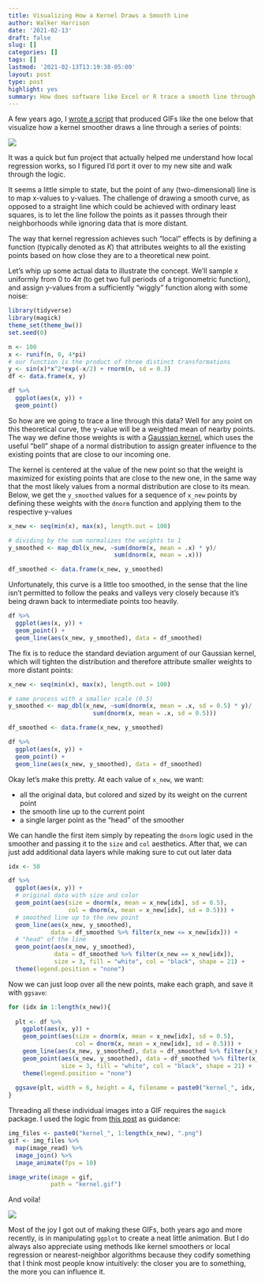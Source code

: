 ```yaml
---
title: Visualizing How a Kernel Draws a Smooth Line
author: Walker Harrison
date: '2021-02-13'
draft: false
slug: []
categories: []
tags: []
lastmod: '2021-02-13T13:19:38-05:00'
layout: post
type: post
highlight: yes
summary: How does software like Excel or R trace a smooth line through a series of points? It's easier to understand by visualizing how new values are created as a weighted mean of the existing data.
---
```


A few years ago, I [wrote a script](https://towardsdatascience.com/how-does-a-computer-draw-a-smooth-line-a484176ac24e){target="_blank"} that produced GIFs like the one below that visualize how a kernel smoother draws a line through a series of points:

![](kernel.gif)

It was a quick but fun project that actually helped me understand how local regression works, so I figured I’d port it over to my new site and walk through the logic.

It seems a little simple to state, but the point of any (two-dimensional) line is to map x-values to y-values. The challenge of drawing a smooth curve, as opposed to a straight line which could be achieved with ordinary least squares, is to let the line follow the points as it passes through their neighborhoods while ignoring data that is more distant.

The way that kernel regression achieves such “local” effects is by defining a function (typically denoted as $K$) that attributes weights to all the existing points based on how close they are to a theoretical new point.

Let’s whip up some actual data to illustrate the concept. We’ll sample x uniformly from 0 to $4\pi$ (to get two full periods of a trigonometric function), and assign y-values from a sufficiently “wiggly” function along with some noise:

```r
library(tidyverse)
library(magick)
theme_set(theme_bw())
set.seed(0)

n <- 100
x <- runif(n, 0, 4*pi)
# our function is the product of three distinct transformations
y <- sin(x)*x^2*exp(-x/2) + rnorm(n, sd = 0.3)
df <- data.frame(x, y)

df %>%
  ggplot(aes(x, y)) +
  geom_point()
```

So how are we going to trace a line through this data? Well for any point on this theoretical curve, the y-value will be a weighted mean of nearby points. The way we define those weights is with a [Gaussian kernel](https://en.wikipedia.org/wiki/Kernel_smoother#Gaussian_kernel_smoother){target="_blank"}, which uses the useful "bell" shape of a normal distribution to assign greater influence to the existing points that are close to our incoming one.

The kernel is centered at the value of the new point so that the weight is maximized for existing points that are close to the new one, in the same way that the most likely values from a normal distribution are close to its mean. Below, we get the `y_smoothed` values for a sequence of `x_new` points by defining these weights with the `dnorm` function and applying them to the respective y-values

```r
x_new <- seq(min(x), max(x), length.out = 100)

# dividing by the sum normalizes the weights to 1
y_smoothed <- map_dbl(x_new, ~sum(dnorm(x, mean = .x) * y)/
                              sum(dnorm(x, mean = .x)))

df_smoothed <- data.frame(x_new, y_smoothed)
```

Unfortunately, this curve is a little too smoothed, in the sense that the line isn't permitted to follow the peaks and valleys very closely because it's being drawn back to intermediate points too heavily.

```r
df %>%
  ggplot(aes(x, y)) +
  geom_point() +
  geom_line(aes(x_new, y_smoothed), data = df_smoothed)
```

The fix is to reduce the standard deviation argument of our Gaussian kernel, which will tighten the distribution and therefore attribute smaller weights to more distant points:

```r
x_new <- seq(min(x), max(x), length.out = 100)

# same process with a smaller scale (0.5)
y_smoothed <- map_dbl(x_new, ~sum(dnorm(x, mean = .x, sd = 0.5) * y)/
                        sum(dnorm(x, mean = .x, sd = 0.5)))

df_smoothed <- data.frame(x_new, y_smoothed)

df %>%
  ggplot(aes(x, y)) +
  geom_point() +
  geom_line(aes(x_new, y_smoothed), data = df_smoothed)
```

Okay let's make this pretty. At each value of `x_new`, we want:
<ul>
<li>all the original data, but colored and sized by its weight on the current point</li>
<li>the smooth line up to the current point</li>
<li>a single larger point as the "head" of the smoother</li>
</ul>

We can handle the first item simply by repeating the `dnorm` logic used in the smoother and passing it to the `size` and `col` aesthetics. After that, we can just add additional data layers while making sure to cut out later data

```r
idx <- 50

df %>%
  ggplot(aes(x, y)) +
  # original data with size and color
  geom_point(aes(size = dnorm(x, mean = x_new[idx], sd = 0.5),
                 col = dnorm(x, mean = x_new[idx], sd = 0.5))) +
  # smoothed line up to the new point
  geom_line(aes(x_new, y_smoothed), 
            data = df_smoothed %>% filter(x_new <= x_new[idx])) +
  # "head" of the line
  geom_point(aes(x_new, y_smoothed), 
             data = df_smoothed %>% filter(x_new == x_new[idx]),
             size = 3, fill = "white", col = "black", shape = 21) +
  theme(legend.position = "none")
```
Now we can just loop over all the new points, make each graph, and save it with `ggsave`:

```r
for (idx in 1:length(x_new)){
  
  plt <- df %>%
    ggplot(aes(x, y)) +
    geom_point(aes(size = dnorm(x, mean = x_new[idx], sd = 0.5),
                   col = dnorm(x, mean = x_new[idx], sd = 0.5))) +
    geom_line(aes(x_new, y_smoothed), data = df_smoothed %>% filter(x_new <= x_new[idx])) +
    geom_point(aes(x_new, y_smoothed), data = df_smoothed %>% filter(x_new == x_new[idx]),
               size = 3, fill = "white", col = "black", shape = 21) +
    theme(legend.position = "none")
  
  ggsave(plt, width = 6, height = 4, filename = paste0("kernel_", idx, ".png"))
}

```

Threading all these individual images into a GIF requires the `magick` package. I used the logic from [this post](http://www.nagraj.net/notes/gifs-in-r/){target="_blank"} as guidance:

```r
img_files <- paste0("kernel_", 1:length(x_new), ".png")
gif <- img_files %>% 
  map(image_read) %>%
  image_join() %>%
  image_animate(fps = 10)

image_write(image = gif,
            path = "kernel.gif")

```

And voila!

![](kernel.gif)

Most of the joy I got out of making these GIFs, both years ago and more recently, is in manipulating `ggplot` to create a neat little animation. But I do always also appreciate using methods like kernel smoothers or local regression or nearest-neighbor algorithms because they codify something that I think most people know intuitively: the closer you are to something, the more you can influence it.

